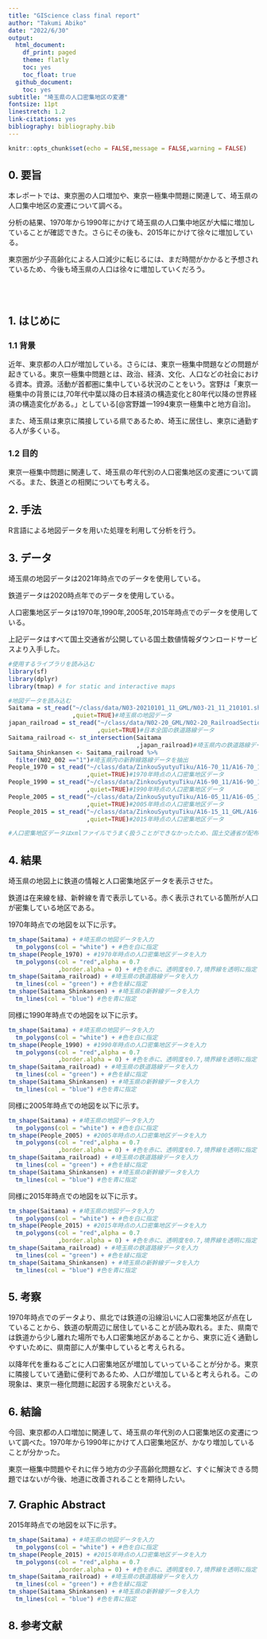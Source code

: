 ```yaml
---
title: "GIScience class final report"
author: "Takumi Abiko"
date: "2022/6/30"
output:
  html_document:
    df_print: paged
    theme: flatly
    toc: yes
    toc_float: true
  github_document:
    toc: yes
subtitle: "埼玉県の人口密集地区の変遷"
fontsize: 11pt
linestretch: 1.2
link-citations: yes
bibliography: bibliography.bib
---
```


```r
knitr::opts_chunk$set(echo = FALSE,message = FALSE,warning = FALSE)
```

## 0. 要旨
本レポートでは、東京圏の人口増加や、東京一極集中問題に関連して、埼玉県の人口集中地区の変遷について調べる。

分析の結果、1970年から1990年にかけて埼玉県の人口集中地区が大幅に増加していることが確認できた。さらにその後も、2015年にかけて徐々に増加している。

東京圏が少子高齢化による人口減少に転じるには、まだ時間がかかると予想されているため、今後も埼玉県の人口は徐々に増加していくだろう。


<br>
<br>

## 1. はじめに
### 1.1 背景
近年、東京都の人口が増加している。さらには、東京一極集中問題などの問題が起きている。東京一極集中問題とは、政治、経済、文化、人口などの社会における資本。資源。活動が首都圏に集中している状況のことをいう。宮野は「東京一極集中の背景には,70年代中葉以降の日本経済の構造変化と80年代以降の世界経済の構造変化がある。」としている[@宮野雄一1994東京一極集中と地方自治]。

また、埼玉県は東京に隣接している県であるため、埼玉に居住し、東京に通勤する人が多くいる。 

### 1.2 目的
東京一極集中問題に関連して、埼玉県の年代別の人口密集地区の変遷について調べる。また、鉄道との相関についても考える。   

## 2. 手法
R言語による地図データを用いた処理を利用して分析を行う。  

## 3. データ
埼玉県の地図データは2021年時点でのデータを使用している。

鉄道データは2020時点年でのデータを使用している。

人口密集地区データは1970年,1990年,2005年,2015年時点でのデータを使用している。

上記データはすべて国土交通省が公開している国土数値情報ダウンロードサービスより入手した。
```r
#使用するライブラリを読み込む
library(sf)
library(dplyr)
library(tmap) # for static and interactive maps
```

```r
#地図データを読み込む
Saitama = st_read("~/class/data/N03-20210101_11_GML/N03-21_11_210101.shp"
                  ,quiet=TRUE)#埼玉県の地図データ
japan_railroad = st_read("~/class/data/N02-20_GML/N02-20_RailroadSection.shp"
                         ,quiet=TRUE)#日本全国の鉄道路線データ
Saitama_railroad <- st_intersection(Saitama
                                    ,japan_railroad)#埼玉県内の鉄道路線データのみ抽出
Saitama_Shinkansen <- Saitama_railroad %>% 
  filter(N02_002 =="1")#埼玉県内の新幹線路線データを抽出
People_1970 = st_read("~/class/data/ZinkouSyutyuTiku/A16-70_11/A16-70_11_DI01.shp"
                      ,quiet=TRUE)#1970年時点の人口密集地区データ
People_1990 = st_read("~/class/data/ZinkouSyutyuTiku/A16-90_11/A16-90_11_DI01.shp"
                      ,quiet=TRUE)#1990年時点の人口密集地区データ
People_2005 = st_read("~/class/data/ZinkouSyutyuTiku/A16-05_11/A16-05_11_DI01.shp"
                      ,quiet=TRUE)#2005年時点の人口密集地区データ
People_2015 = st_read("~/class/data/ZinkouSyutyuTiku/A16-15_11_GML/A16-15_11_DID.shp"
                      ,quiet=TRUE)#2015年時点の人口密集地区データ

#人口密集地区データはxmlファイルでうまく扱うことができなかったため、国土交通省が配布している国土数値情報XML-シェープ変換ツールを使用しました。
```

## 4. 結果
埼玉県の地図上に鉄道の情報と人口密集地区データを表示させた。

鉄道は在来線を緑、新幹線を青で表示している。赤く表示されている箇所が人口が密集している地区である。

1970年時点での地図を以下に示す。

```r
tm_shape(Saitama) + #埼玉県の地図データを入力
  tm_polygons(col = "white") + #色を白に指定
tm_shape(People_1970) + #1970年時点の人口密集地区データを入力
  tm_polygons(col = "red",alpha = 0.7
              ,border.alpha = 0) + #色を赤に、透明度を0.7,境界線を透明に指定
tm_shape(Saitama_railroad) + #埼玉県の鉄道路線データを入力
  tm_lines(col = "green") + #色を緑に指定
tm_shape(Saitama_Shinkansen) + #埼玉県の新幹線データを入力
  tm_lines(col = "blue") #色を青に指定
```

同様に1990年時点での地図を以下に示す。

```r
tm_shape(Saitama) + #埼玉県の地図データを入力
  tm_polygons(col = "white") + #色を白に指定
tm_shape(People_1990) + #1990年時点の人口密集地区データを入力
  tm_polygons(col = "red",alpha = 0.7
              ,border.alpha = 0) + #色を赤に、透明度を0.7,境界線を透明に指定
tm_shape(Saitama_railroad) + #埼玉県の鉄道路線データを入力
  tm_lines(col = "green") + #色を緑に指定
tm_shape(Saitama_Shinkansen) + #埼玉県の新幹線データを入力
  tm_lines(col = "blue") #色を青に指定
```

同様に2005年時点での地図を以下に示す。

```r
tm_shape(Saitama) + #埼玉県の地図データを入力
  tm_polygons(col = "white") + #色を白に指定
tm_shape(People_2005) + #2005年時点の人口密集地区データを入力
  tm_polygons(col = "red",alpha = 0.7
              ,border.alpha = 0) + #色を赤に、透明度を0.7,境界線を透明に指定
tm_shape(Saitama_railroad) + #埼玉県の鉄道路線データを入力
  tm_lines(col = "green") + #色を緑に指定
tm_shape(Saitama_Shinkansen) + #埼玉県の新幹線データを入力
  tm_lines(col = "blue") #色を青に指定
```

同様に2015年時点での地図を以下に示す。

```r
tm_shape(Saitama) + #埼玉県の地図データを入力
  tm_polygons(col = "white") + #色を白に指定
tm_shape(People_2015) + #2015年時点の人口密集地区データを入力
  tm_polygons(col = "red",alpha = 0.7
              ,border.alpha = 0) + #色を赤に、透明度を0.7,境界線を透明に指定
tm_shape(Saitama_railroad) + #埼玉県の鉄道路線データを入力
  tm_lines(col = "green") + #色を緑に指定
tm_shape(Saitama_Shinkansen) + #埼玉県の新幹線データを入力
  tm_lines(col = "blue") #色を青に指定
```

## 5. 考察
1970年時点でのデータより、県北では鉄道の沿線沿いに人口密集地区が点在していることから、鉄道の駅周辺に居住していることが読み取れる。また、県南では鉄道から少し離れた場所でも人口密集地区があることから、東京に近く通勤しやすいために、県南部に人が集中していると考えられる。

以降年代を重ねるごとに人口密集地区が増加していっていることが分かる。東京に隣接していて通勤に便利であるため、人口が増加していると考えられる。この現象は、東京一極化問題に起因する現象だといえる。

## 6. 結論
今回、東京都の人口増加に関連して、埼玉県の年代別の人口密集地区の変遷について調べた。1970年から1990年にかけて人口密集地区が、かなり増加していることが分かった。

東京一極集中問題やそれに伴う地方の少子高齢化問題など、すぐに解決できる問題ではないが今後、地道に改善されることを期待したい。

## 7. Graphic Abstract

2015年時点での地図を以下に示す。

```r
tm_shape(Saitama) + #埼玉県の地図データを入力
  tm_polygons(col = "white") + #色を白に指定
tm_shape(People_2015) + #2015年時点の人口密集地区データを入力
  tm_polygons(col = "red",alpha = 0.7
              ,border.alpha = 0) + #色を赤に、透明度を0.7,境界線を透明に指定
tm_shape(Saitama_railroad) + #埼玉県の鉄道路線データを入力
  tm_lines(col = "green") + #色を緑に指定
tm_shape(Saitama_Shinkansen) + #埼玉県の新幹線データを入力
  tm_lines(col = "blue") #色を青に指定
```

## 8. 参考文献